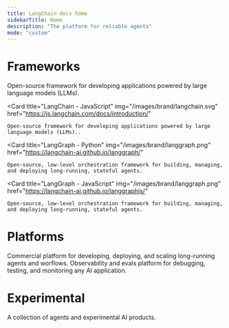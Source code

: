 ```yaml
---
title: LangChain docs home
sidebarTitle: Home
description: "The platform for reliable agents"
mode: "custom"
---
```



# Frameworks

<CardGroup cols={2}>
  <Card
    title="LangChain - Python"
    img="/images/brand/langchain.svg"
    href="https://python.langchain.com/docs/introduction/"
  >
    Open-source framework for developing applications powered by large language models (LLMs).
  </Card>

  <Card
    title="LangChain - JavaScript"
    img="/images/brand/langchain.svg"
    href="https://js.langchain.com/docs/introduction/"
  >
    Open-source framework for developing applications powered by large language models (LLMs)..
  </Card>

  <Card
    title="LangGraph - Python"
    img="/images/brand/langgraph.png"
    href="https://langchain-ai.github.io/langgraph/"
  >
    Open-source, low-level orchestration framework for building, managing, and deploying long-running, stateful agents.
  </Card>

  <Card
    title="LangGraph - JavaScript"
    img="/images/brand/langgraph.png"
    href="https://langchain-ai.github.io/langgraphjs/"
  >
    Open-source, low-level orchestration framework for building, managing, and deploying long-running, stateful agents.
  </Card>

</CardGroup>

# Platforms

<CardGroup cols={2}>
  <Card
    title="LangGraph Platform - Python"
    img="/images/brand/langgraph-platform.png"
    href="https://langchain-ai.github.io/langgraph/concepts/langgraph_platform/"
  >
    Commercial platform for developing, deploying, and scaling long-running agents and worflows.
  </Card>
    <Card
    title="LangSmith"
    img="/images/brand/langsmith.svg"
    href="https://docs.smith.langchain.com/"
  >
    Observability and evals platform for debugging, testing, and monitoring any AI application.
  </Card>
</CardGroup>

# Experimental

<CardGroup cols={2}>
  <Card
    title="LangChain Labs"
    href="/labs"
  >
    A collection of agents and experimental AI products.
  </Card>
</CardGroup>